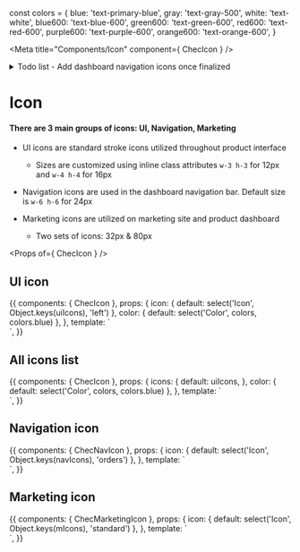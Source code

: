 const colors = {
  blue: 'text-primary-blue',
  gray: 'text-gray-500',
  white: 'text-white',
  blue600: 'text-blue-600',
  green600: 'text-green-600',
  red600: 'text-red-600',
  purple600: 'text-purple-600',
  orange600: 'text-orange-600',
}

<Meta title="Components/Icon" component={ ChecIcon } />

<details>
<summary>
Todo list
- Add dashboard navigation icons once finalized
</summary>
</details>

# Icon

#### There are 3 main groups of icons: UI, Navigation, Marketing
- UI icons are standard stroke icons utilized throughout product interface
    - Sizes are customized using inline class attributes `w-3 h-3` for 12px and `w-4 h-4` for 16px

- Navigation icons are used in the dashboard navigation bar. Default size is `w-6 h-6` for 24px

- Marketing icons are utilized on marketing site and product dashboard
    - Two sets of icons: 32px & 80px

<Props of={ ChecIcon } />

## UI icon

<Preview>
  <Story name="UI icon">
    {{
      components: {
        ChecIcon
      },
      props: {
        icon: {
          default: select('Icon', Object.keys(uiIcons), 'left')
        },
        color: {
          default: select('Color', colors, colors.blue)
        },
      },
      template: `
        <div class="py-16 flex justify-center bg-gray-200">
          <chec-icon :icon="icon" class="w-3 h-3" :class="color" />
        </div>`,
    }}
  </Story>
</Preview>

## All icons list

<Preview>
  <Story name="All UI icons">
    {{
      components: {
        ChecIcon
      },
      props: {
        icons: {
          default: uiIcons,
        },
        color: {
          default: select('Color', colors, colors.blue)
        },
      },
      template: `
        <div class="py-16 flex justify-center bg-gray-200">
          <chec-icon v-for="(_, icon) in icons" :icon="icon" class="w-3 h-3" :class="color" v-tooltip.top="icon"/>
        </div>`,
    }}
  </Story>
</Preview>

## Navigation icon

<Preview>
  <Story name="Navigation icons">
    {{
      components: {
        ChecNavIcon
      },
      props: {
        icon: {
          default: select('Icon', Object.keys(navIcons), 'orders')
        },
      },
      template: `
        <div class="py-16 flex justify-center bg-gray-100">
          <chec-nav-icon :icon="icon" class="w-6 h-6"/>
        </div>`,
    }}
  </Story>
</Preview>


## Marketing icon

<Preview>
  <Story name="Marketing icons">
    {{
      components: {
        ChecMarketingIcon
      },
      props: {
        icon: {
          default: select('Icon', Object.keys(mIcons), 'standard')
        },
      },
      template: `
        <div class="py-16 flex justify-center bg-white">
          <chec-marketing-icon :icon="icon" />
        </div>`,
    }}
  </Story>
</Preview>
